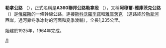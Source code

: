 {{Infobox road2
|country=RUS
|type=A
|route=360
|alternate_name=勒拿公路
|map=M56 locator.svg
|map_notes=
|length_km=1235
|length_round=
|length_ref=
|established=
|direction_a=北
|terminus_a={{jct|country=RUS|R|504}} [[雅庫茨克|雅庫茨克]]
|junction=
|direction_b=南
|terminus_b={{jct|country=RUS|R|297}}[[斯科沃羅季諾|斯科沃羅季諾]]
|previous_type=A
|previous_route=350
|next_type=A
|next_route=361
}}
'''勒拿公路''' （{{lang|ru|Лена}}），正式名稱是'''A360聯邦公路勒拿段''' （{{lang|ru|Федеральная автомобильная дорога «Лена»}}），又稱'''阿穆爾-雅庫茨克公路''' （{{lang|ru|Амуро-Якутская автомобильная дорога}}）是[[俄羅斯|俄羅斯]]的一條幹線公路，連接[[斯科沃羅季諾|斯科沃羅季諾]]和[[雅庫茨克|雅庫茨克]] （道路終於[[勒拿河|勒拿河]]西岸，過河靠冬季冰封的河面和夏季渡輪），全長1,235公里。

始建於1925年，1964年完成。

{{俄羅斯聯邦公路}}

[[Category:俄羅斯公路|Л]]